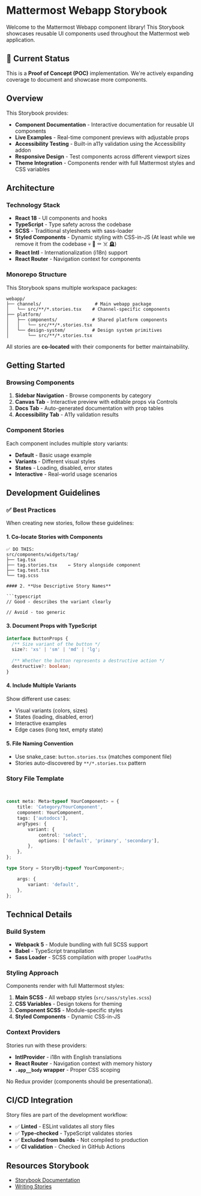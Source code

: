 
<Meta title="Introduction" />

# Mattermost Webapp Storybook

Welcome to the Mattermost Webapp component library! This Storybook showcases reusable UI components used throughout the Mattermost web application.

## 🚀 Current Status

This is a **Proof of Concept (POC)** implementation. We're actively expanding coverage to document and showcase more components.

## Overview

This Storybook provides:

- **Component Documentation** - Interactive documentation for reusable UI components
- **Live Examples** - Real-time component previews with adjustable props
- **Accessibility Testing** - Built-in a11y validation using the Accessibility addon
- **Responsive Design** - Test components across different viewport sizes
- **Theme Integration** - Components render with full Mattermost styles and CSS variables

## Architecture

### Technology Stack

- **React 18** - UI components and hooks
- **TypeScript** - Type safety across the codebase
- **SCSS** - Traditional stylesheets with sass-loader
- **Styled Components** - Dynamic styling with CSS-in-JS (At least while we remove it from the codebase 💀 🔪 ⚰️ ☠️ 🪦)
- **React Intl** - Internationalization (i18n) support
- **React Router** - Navigation context for components

### Monorepo Structure

This Storybook spans multiple workspace packages:

```
webapp/
├── channels/                    # Main webapp package
│   └── src/**/*.stories.tsx    # Channel-specific components
├── platform/
│   ├── components/             # Shared platform components
│   │   └── src/**/*.stories.tsx
│   └── design-system/          # Design system primitives
│       └── src/**/*.stories.tsx
```

All stories are **co-located** with their components for better maintainability.


## Getting Started

### Browsing Components

1. **Sidebar Navigation** - Browse components by category
2. **Canvas Tab** - Interactive preview with editable props via Controls
3. **Docs Tab** - Auto-generated documentation with prop tables
4. **Accessibility Tab** - A11y validation results

### Component Stories

Each component includes multiple story variants:
- **Default** - Basic usage example
- **Variants** - Different visual styles
- **States** - Loading, disabled, error states
- **Interactive** - Real-world usage scenarios

## Development Guidelines

### ✅ Best Practices

When creating new stories, follow these guidelines:

#### 1. **Co-locate Stories with Components**

```
✅ DO THIS:
src/components/widgets/tag/
├── tag.tsx
├── tag.stories.tsx    ← Story alongside component
├── tag.test.tsx
└── tag.scss

#### 2. **Use Descriptive Story Names**

```typescript
// Good - describes the variant clearly

// Avoid - too generic
```

#### 3. **Document Props with TypeScript**

```typescript
interface ButtonProps {
  /** Size variant of the button */
  size?: 'xs' | 'sm' | 'md' | 'lg';
  
  /** Whether the button represents a destructive action */
  destructive?: boolean;
}
```

#### 4. **Include Multiple Variants**

Show different use cases:
- Visual variants (colors, sizes)
- States (loading, disabled, error)
- Interactive examples
- Edge cases (long text, empty state)

#### 5. **File Naming Convention**

- Use snake_case: `button.stories.tsx` (matches component file)
- Stories auto-discovered by `**/*.stories.tsx` pattern

### Story File Template

```typescript


const meta: Meta<typeof YourComponent> = {
    title: 'Category/YourComponent',
    component: YourComponent,
    tags: ['autodocs'],
    argTypes: {
        variant: {
            control: 'select',
            options: ['default', 'primary', 'secondary'],
        },
    },
};

type Story = StoryObj<typeof YourComponent>;

    args: {
        variant: 'default',
    },
};
```

## Technical Details

### Build System

- **Webpack 5** - Module bundling with full SCSS support
- **Babel** - TypeScript transpilation
- **Sass Loader** - SCSS compilation with proper `loadPaths`

### Styling Approach

Components render with full Mattermost styles:

1. **Main SCSS** - All webapp styles (`src/sass/styles.scss`)
2. **CSS Variables** - Design tokens for theming
3. **Component SCSS** - Module-specific styles
4. **Styled Components** - Dynamic CSS-in-JS

### Context Providers

Stories run with these providers:
- **IntlProvider** - i18n with English translations
- **React Router** - Navigation context with memory history
- **`.app__body` wrapper** - Proper CSS scoping

No Redux provider (components should be presentational).

## CI/CD Integration

Story files are part of the development workflow:

- ✅ **Linted** - ESLint validates all story files
- ✅ **Type-checked** - TypeScript validates stories
- ✅ **Excluded from builds** - Not compiled to production
- ✅ **CI validation** - Checked in GitHub Actions

## Resources Storybook

- [Storybook Documentation](https://storybook.js.org/docs/react/)
- [Writing Stories](https://storybook.js.org/docs/react/writing-stories)
